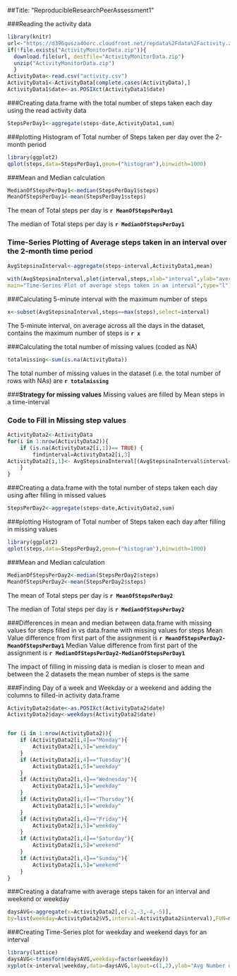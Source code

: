 
##Title: "ReproducibleResearchPeerAssessment1"


###Reading the activity data
```r
library(knitr)
url<-"https://d396qusza40orc.cloudfront.net/repdata%2Fdata%2Factivity.zip"
if(!file.exists("ActivityMonitorData.zip")){
  download.file(url, destfile="ActivityMonitorData.zip")  
  unzip("ActivityMonitorData.zip")
  }
ActivityData<-read.csv("activity.csv")
ActivityData1<-ActivityData[complete.cases(ActivityData),]
ActivityData1$date<-as.POSIXct(ActivityData1$date) 
```


###Creating data.frame with the total number of steps taken each day using the read activity data
```r
StepsPerDay1<-aggregate(steps~date,ActivityData1,sum)

```


###plotting Histogram of Total number of Steps taken per day over the 2-month period
```r
library(ggplot2)
qplot(steps,data=StepsPerDay1,geom=("histogram"),binwidth=1000)
```


###Mean and Median calculation
```r
MedianOfStepsPerDay1<-median(StepsPerDay1$steps)
MeanOfStepsPerDay1<-mean(StepsPerDay1$steps)
```
The mean of Total steps per day is **`r MeanOfStepsPerDay1`**

The median of Total steps per day is **`r MedianOfStepsPerDay1`**



### Time-Series Plotting of Average steps taken in an interval over the 2-month time period
```r
AvgStepsinaInterval<-aggregate(steps~interval,ActivityData1,mean)
        
with(AvgStepsinaInterval,plot(interval,steps,xlab="interval",ylab="average steps",
main="Time-Series Plot of average steps taken in an interval",type="l"))
```


###Calculating 5-minute interval with the maximum number of steps
```r
x<-subset(AvgStepsinaInterval,steps==max(steps),select=interval)
```
The 5-minute interval, on average across all the days in the dataset, contains the maximum number of steps is **`r x`**


###Calculating the total number of missing values (coded as NA)
```r
totalmissing<-sum(is.na(ActivityData))
```
The total number of missing values in the dataset 
(i.e. the total number of rows with NAs) are **`r totalmissing`**



###**Strategy for missing values** 
Missing values are filled by Mean steps in a time-interval

### Code to Fill in Missing step values
```r
ActivityData2<-ActivityData
for(i in 1:nrow(ActivityData2)){
    if (is.na(ActivityData2[i,1])== TRUE) {
        findinterval=ActivityData2[i,3]
ActivityData2[i,1]<- AvgStepsinaInterval[(AvgStepsinaInterval$interval==findinterval),2]
    } 
}
```


###Creating a data.frame with the total number of steps taken each day using after filling in missed values
```r
StepsPerDay2<-aggregate(steps~date,ActivityData2,sum)
```


###plotting Histogram of Total number of Steps taken each day after filling in missing values
```r
library(ggplot2)
qplot(steps,data=StepsPerDay2,geom=("histogram"),binwidth=1000)
```


###Mean and Median calculation
```r
MedianOfStepsPerDay2<-median(StepsPerDay2$steps)
MeanOfStepsPerDay2<-mean(StepsPerDay2$steps)
```
The mean of Total steps per day is **`r MeanOfStepsPerDay2`**

The median of Total steps per day is **`r MedianOfStepsPerDay2`**


###Differences in mean and median between data.frame with missing values for steps filled in vs data.frame with missing values for steps
Mean Value difference from first part of the assignment is 
**`r MeanOfStepsPerDay2-MeanOfStepsPerDay1`**
Median Value difference from first part of the assignment is 
**`r MedianOfStepsPerDay2-MedianOfStepsPerDay1`**

The impact of filling in missing data is median is closer to mean
and between the 2 datasets the mean number of steps is the same


###Finding Day of a week and Weekday or a weekend and adding the columns to filled-in activity data.frame
```r
ActivityData2$date<-as.POSIXct(ActivityData2$date)
ActivityData2$day<-weekdays(ActivityData2$date)


for (i in 1:nrow(ActivityData2)){
    if (ActivityData2[i,4]=="Monday"){
        ActivityData2[i,5]="weekday"
    }
    if (ActivityData2[i,4]=="Tuesday"){
        ActivityData2[i,5]="weekday"
    }
    if (ActivityData2[i,4]=="Wednesday"){
        ActivityData2[i,5]="weekday"
    }
    if (ActivityData2[i,4]=="Thursday"){
        ActivityData2[i,5]="weekday"
    }
    if (ActivityData2[i,4]=="Friday"){
        ActivityData2[i,5]="weekday"
    }
    if (ActivityData2[i,4]=="Saturday"){
        ActivityData2[i,5]="weekend"
    }
    if (ActivityData2[i,4]=="Sunday"){
        ActivityData2[i,5]="weekend"
    }
}
```



###Creating a dataframe with average steps taken for an interval and weekend or weekday
```r
daysAVG<-aggregate(x=ActivityData2[,c(-2,-3,-4,-5)],
by=list(weekday=ActivityData2$V5,interval=ActivityData2$interval),FUN=mean, na.rm=T,simplify=T)
```


###Creating Time-Series plot for weekday and weekend days for an interval
```r
library(lattice)
daysAVG<-transform(daysAVG,weekday=factor(weekday))
xyplot(x~interval|weekday,data=daysAVG,layout=c(1,2),ylab="Avg Number of steps",type = "l")
```

